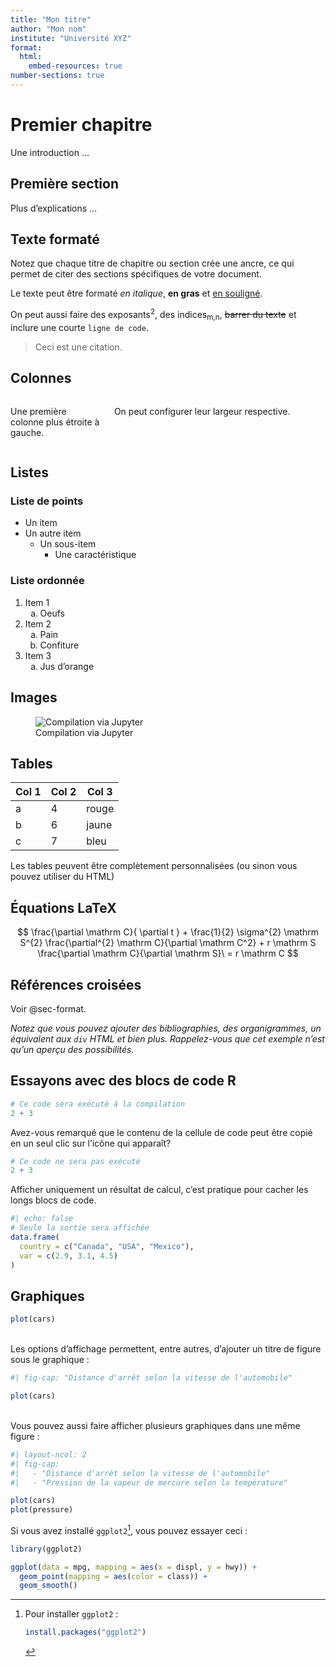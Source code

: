 ```yaml
---
title: "Mon titre"
author: "Mon nom"
institute: "Université XYZ"
format:
  html:
    embed-resources: true
number-sections: true
---
```


# Premier chapitre

Une introduction ...

## Première section

Plus d'explications ...

## Texte formaté  {#sec-format}

::: aside
Notez que chaque titre de chapitre ou section crée une ancre, ce qui permet
de citer des sections spécifiques de votre document.
:::

Le texte peut être formaté *en italique*, **en gras** et
[en souligné]{.underline}.

On peut aussi faire des exposants^2^, des indices~m,n~, ~~barrer du texte~~ et
inclure une courte `ligne de code`.

> Ceci est une citation.

## Colonnes

:::: {.columns}
::: {.column width="30%"}
Une première colonne plus étroite à gauche.
:::

::: {.column width="70%"}
On peut configurer leur largeur respective.
:::
::::

## Listes

### Liste de points

* Un item
* Un autre item
    + Un sous-item
        - Une caractéristique

### Liste ordonnée

1. Item 1
    a) Oeufs
2. Item 2
    a) Pain
    b) Confiture
3. Item 3
    a) Jus d'orange

## Images

![Compilation via Jupyter](../img/quarto/qmd_jupyter.png)

## Tables

| Col 1 | Col 2 | Col 3 |
|-------|-------|-------|
| a     | 4     | rouge |
| b     | 6     | jaune |
| c     | 7     | bleu  |

:::{.callout-note}
Les tables peuvent être complètement personnalisées
(ou sinon vous pouvez utiliser du HTML)
:::

## Équations LaTeX

$$
\frac{\partial \mathrm C}{ \partial t } +
\frac{1}{2} \sigma^{2} \mathrm S^{2}
\frac{\partial^{2} \mathrm C}{\partial \mathrm C^2} +
r \mathrm S \frac{\partial \mathrm C}{\partial \mathrm S}\ =
r \mathrm C
$$

## Références croisées

Voir @sec-format.

*Notez que vous pouvez ajouter des bibliographies, des organigrammes,
un équivalent aux `div` HTML et bien plus.
Rappelez-vous que cet exemple n'est qu'un aperçu des possibilités.*

## Essayons avec des blocs de code R

```r
# Ce code sera exécuté à la compilation
2 + 3
```

::: aside
Avez-vous remarqué que le contenu de la cellule de code peut être
copié en un seul clic sur l'icône qui apparaît?
:::

```.r
# Ce code ne sera pas exécuté
2 + 3
```

Afficher uniquement un résultat de calcul, c'est pratique pour cacher
les longs blocs de code.

```r
#| echo: false
# Seule la sortie sera affichée
data.frame(
  country = c("Canada", "USA", "Mexico"),
  var = c(2.9, 3.1, 4.5)
)
```

## Graphiques

```r
plot(cars)
```

<br>
Les options d'affichage permettent, entre autres, d'ajouter un titre de figure
sous le graphique :

```r
#| fig-cap: "Distance d'arrêt selon la vitesse de l'automobile"

plot(cars)
```

<br>
Vous pouvez aussi faire afficher plusieurs graphiques dans une même figure :

```r
#| layout-ncol: 2
#| fig-cap: 
#|   - "Distance d'arrêt selon la vitesse de l'automobile"
#|   - "Pression de la vapeur de mercure selon la température"

plot(cars)
plot(pressure)
```

Si vous avez installé `ggplot2`[^1], vous pouvez essayer ceci :

```r
library(ggplot2)

ggplot(data = mpg, mapping = aes(x = displ, y = hwy)) + 
  geom_point(mapping = aes(color = class)) + 
  geom_smooth()
```

[^1]: Pour installer `ggplot2` :
    ```.r
    install.packages("ggplot2")
    ```
